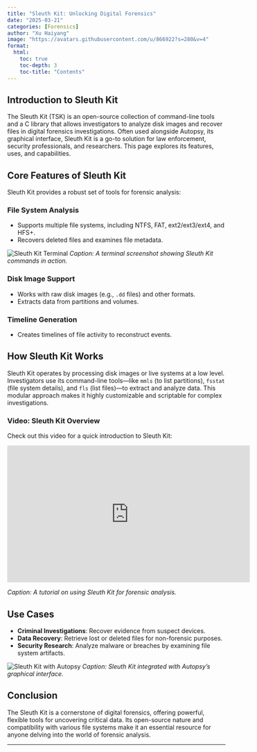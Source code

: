 ```yaml
---
title: "Sleuth Kit: Unlocking Digital Forensics"
date: "2025-03-21"
categories: [Forensics]
author: "Xu Haiyang"
image: "https://avatars.githubusercontent.com/u/866922?s=280&v=4"
format:
  html:
    toc: true
    toc-depth: 3
    toc-title: "Contents"
---
```


## Introduction to Sleuth Kit

The Sleuth Kit (TSK) is an open-source collection of command-line tools and a C library that allows investigators to analyze disk images and recover files in digital forensics investigations. Often used alongside Autopsy, its graphical interface, Sleuth Kit is a go-to solution for law enforcement, security professionals, and researchers. This page explores its features, uses, and capabilities.

## Core Features of Sleuth Kit

Sleuth Kit provides a robust set of tools for forensic analysis:

### File System Analysis

-   Supports multiple file systems, including NTFS, FAT, ext2/ext3/ext4, and HFS+.
-   Recovers deleted files and examines file metadata.

![Sleuth Kit Terminal](https://upload.wikimedia.org/wikipedia/commons/thumb/d/de/Sleuthkit_Screenshot.tiff/lossless-page1-800px-Sleuthkit_Screenshot.tiff.png) *Caption: A terminal screenshot showing Sleuth Kit commands in action.*

### Disk Image Support

-   Works with raw disk images (e.g., `.dd` files) and other formats.
-   Extracts data from partitions and volumes.

### Timeline Generation

-   Creates timelines of file activity to reconstruct events.

## How Sleuth Kit Works

Sleuth Kit operates by processing disk images or live systems at a low level. Investigators use its command-line tools—like `mmls` (to list partitions), `fsstat` (file system details), and `fls` (list files)—to extract and analyze data. This modular approach makes it highly customizable and scriptable for complex investigations.

### Video: Sleuth Kit Overview

Check out this video for a quick introduction to Sleuth Kit:

<iframe width="560" height="315" src="https://www.youtube.com/embed/R-IE2j04Chc" frameborder="0" allowfullscreen>

</iframe>

*Caption: A tutorial on using Sleuth Kit for forensic analysis.*

## Use Cases

-   **Criminal Investigations**: Recover evidence from suspect devices.
-   **Data Recovery**: Retrieve lost or deleted files for non-forensic purposes.
-   **Security Research**: Analyze malware or breaches by examining file system artifacts.

![Sleuth Kit with Autopsy](https://www.sleuthkit.org/autopsy/images/file1.gif) *Caption: Sleuth Kit integrated with Autopsy’s graphical interface.*

## Conclusion

The Sleuth Kit is a cornerstone of digital forensics, offering powerful, flexible tools for uncovering critical data. Its open-source nature and compatibility with various file systems make it an essential resource for anyone delving into the world of forensic analysis.

------------------------------------------------------------------------

